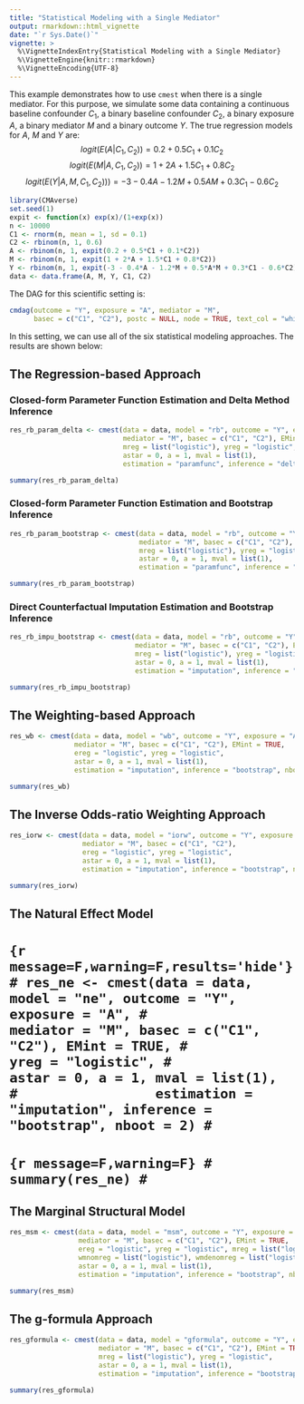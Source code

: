 ```yaml
---
title: "Statistical Modeling with a Single Mediator"
output: rmarkdown::html_vignette
date: "`r Sys.Date()`"
vignette: >
  %\VignetteIndexEntry{Statistical Modeling with a Single Mediator}
  %\VignetteEngine{knitr::rmarkdown}
  %\VignetteEncoding{UTF-8}
---
```

  
This example demonstrates how to use `cmest` when there is a single mediator. For this purpose, we simulate some data containing a continuous baseline confounder $C_1$, a binary baseline confounder $C_2$, a binary exposure $A$, a binary mediator $M$ and a binary outcome $Y$. The true regression models for $A$, $M$ and $Y$ are:
$$logit(E(A|C_1,C_2))=0.2+0.5C_1+0.1C_2$$
$$logit(E(M|A,C_1,C_2))=1+2A+1.5C_1+0.8C_2$$
$$logit(E(Y|A,M,C_1,C_2)))=-3-0.4A-1.2M+0.5AM+0.3C_1-0.6C_2$$
  
```r
library(CMAverse)
set.seed(1)
expit <- function(x) exp(x)/(1+exp(x))
n <- 10000
C1 <- rnorm(n, mean = 1, sd = 0.1)
C2 <- rbinom(n, 1, 0.6)
A <- rbinom(n, 1, expit(0.2 + 0.5*C1 + 0.1*C2))
M <- rbinom(n, 1, expit(1 + 2*A + 1.5*C1 + 0.8*C2))
Y <- rbinom(n, 1, expit(-3 - 0.4*A - 1.2*M + 0.5*A*M + 0.3*C1 - 0.6*C2))
data <- data.frame(A, M, Y, C1, C2)
```

The DAG for this scientific setting is:

```r
cmdag(outcome = "Y", exposure = "A", mediator = "M",
      basec = c("C1", "C2"), postc = NULL, node = TRUE, text_col = "white")
```

In this setting, we can use all of the six statistical modeling approaches. The results are shown below:

## The Regression-based Approach

### Closed-form Parameter Function Estimation and Delta Method Inference

```r
res_rb_param_delta <- cmest(data = data, model = "rb", outcome = "Y", exposure = "A",
                            mediator = "M", basec = c("C1", "C2"), EMint = TRUE,
                            mreg = list("logistic"), yreg = "logistic",
                            astar = 0, a = 1, mval = list(1), 
                            estimation = "paramfunc", inference = "delta")
```

```r
summary(res_rb_param_delta)
```

### Closed-form Parameter Function Estimation and Bootstrap Inference

```r
res_rb_param_bootstrap <- cmest(data = data, model = "rb", outcome = "Y", exposure = "A",
                                mediator = "M", basec = c("C1", "C2"), EMint = TRUE,
                                mreg = list("logistic"), yreg = "logistic",
                                astar = 0, a = 1, mval = list(1), 
                                estimation = "paramfunc", inference = "bootstrap", nboot = 2)
```

```r
summary(res_rb_param_bootstrap)
```

### Direct Counterfactual Imputation Estimation and Bootstrap Inference

```r
res_rb_impu_bootstrap <- cmest(data = data, model = "rb", outcome = "Y", exposure = "A",
                               mediator = "M", basec = c("C1", "C2"), EMint = TRUE,
                               mreg = list("logistic"), yreg = "logistic",
                               astar = 0, a = 1, mval = list(1), 
                               estimation = "imputation", inference = "bootstrap", nboot = 2)
```

```r
summary(res_rb_impu_bootstrap)
```

## The Weighting-based Approach

```r
res_wb <- cmest(data = data, model = "wb", outcome = "Y", exposure = "A",
                mediator = "M", basec = c("C1", "C2"), EMint = TRUE,
                ereg = "logistic", yreg = "logistic",
                astar = 0, a = 1, mval = list(1), 
                estimation = "imputation", inference = "bootstrap", nboot = 2)
```

```r
summary(res_wb)
```

## The Inverse Odds-ratio Weighting Approach

```r
res_iorw <- cmest(data = data, model = "iorw", outcome = "Y", exposure = "A",
                  mediator = "M", basec = c("C1", "C2"), 
                  ereg = "logistic", yreg = "logistic",
                  astar = 0, a = 1, mval = list(1), 
                  estimation = "imputation", inference = "bootstrap", nboot = 2)
```

```r
summary(res_iorw)
```

## The Natural Effect Model

# ```{r message=F,warning=F,results='hide'}
# res_ne <- cmest(data = data, model = "ne", outcome = "Y", exposure = "A",
#                 mediator = "M", basec = c("C1", "C2"), EMint = TRUE,
#                 yreg = "logistic",
#                 astar = 0, a = 1, mval = list(1), 
#                 estimation = "imputation", inference = "bootstrap", nboot = 2)
# ```
# 
# ```{r message=F,warning=F}
# summary(res_ne)
# ```

## The Marginal Structural Model

```r
res_msm <- cmest(data = data, model = "msm", outcome = "Y", exposure = "A",
                 mediator = "M", basec = c("C1", "C2"), EMint = TRUE,
                 ereg = "logistic", yreg = "logistic", mreg = list("logistic"),
                 wmnomreg = list("logistic"), wmdenomreg = list("logistic"),
                 astar = 0, a = 1, mval = list(1), 
                 estimation = "imputation", inference = "bootstrap", nboot = 2)
```

```r
summary(res_msm)
```

## The g-formula Approach

```r
res_gformula <- cmest(data = data, model = "gformula", outcome = "Y", exposure = "A",
                      mediator = "M", basec = c("C1", "C2"), EMint = TRUE,
                      mreg = list("logistic"), yreg = "logistic",
                      astar = 0, a = 1, mval = list(1), 
                      estimation = "imputation", inference = "bootstrap", nboot = 2)
```

```r
summary(res_gformula)
```